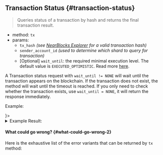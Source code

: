 
## Transaction Status {#transaction-status}

> Queries status of a transaction by hash and returns the final transaction result.

- method: `tx`
- params:
  - `tx_hash` _(see [NearBlocks Explorer](https://testnet.nearblocks.io) for a valid transaction hash)_
  - `sender_account_id` _(used to determine which shard to query for transaction)_
  - [Optional] `wait_until`: the required minimal execution level.
    The default value is `EXECUTED_OPTIMISTIC`.
    Read more [here](/api/rpc/transactions#tx-status-result).

A Transaction status request with `wait_until != NONE` will wait until the
transaction appears on the blockchain. If the transaction does not exist,
the method will wait until the timeout is reached. If you only need to check
whether the transaction exists, use `wait_until = NONE`, it will return
the response immediately.

Example:

<Tabs groupId="code-tabs">
  <TabItem value="json" label="JSON" default>
    <RequestJson />
  </TabItem>
  <TabItem value="js" label="JavaScript">
    <RequestJs />
  </TabItem>
  <TabItem value="http" label="HTTPie">
    <RequestBash />
  </TabItem>
  <TabItem value="Lantstool" label={<LantstoolLabel />}>
    <TryOutOnLantstool path="docs/5.api/rpc/transactions/get-transaction.json" />
  </TabItem>
</Tabs>

<details>
  <summary>Example Result:</summary>
  <ResponseJson />
</details>

#### What could go wrong? {#what-could-go-wrong-2}

<ErrorSchemaDescription />

Here is the exhaustive list of the error variants that can be returned by `tx` method:

<ErrorSchemaTable />
